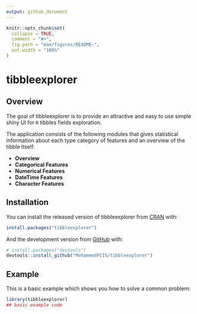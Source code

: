 ```yaml
---
output: github_document
---
```


<!-- README.md is generated from README.Rmd. Please edit that file -->

```r
knitr::opts_chunk$set(
  collapse = TRUE,
  comment = "#>",
  fig.path = "man/figures/README-",
  out.width = "100%"
)
```

# tibbleexplorer

<!-- badges: start -->
<!-- badges: end -->

## Overview

The goal of tibbleexplorer is to provide an attractive and easy to use simple 
shiny UI for `R` tibbles fields exploration.

The application consists of the following modules that gives statistical 
information about each type category of features and an overview of the tibble
itself:

- **Overview**
<!-- insert a screenshot here -->
- **Categorical Features**
<!-- insert a screenshot here -->
- **Numerical Features**
<!-- insert a screenshot here -->
- **DateTime Features**
<!-- insert a screenshot here -->
- **Character Features**
<!-- insert a screenshot here -->

## Installation

You can install the released version of tibbleexplorer from 
[CRAN](https://CRAN.R-project.org) with:

``` r
install.packages("tibbleexplorer")
```

And the development version from [GitHub](https://github.com/) with:

``` r
# install.packages("devtools")
devtools::install_github("MohammedFCIS/tibbleexplorer")
```
## Example

This is a basic example which shows you how to solve a common problem:

```r
library(tibbleexplorer)
## basic example code
```
